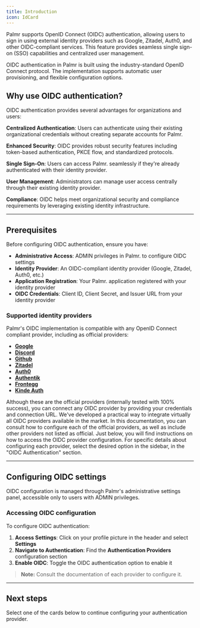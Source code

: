 ```yaml
---
title: Introduction
icon: IdCard
---
```



Palmr supports OpenID Connect (OIDC) authentication, allowing users to sign in using external identity providers such as Google, Zitadel, Auth0, and other OIDC-compliant services. This feature provides seamless single sign-on (SSO) capabilities and centralized user management.

OIDC authentication in Palmr is built using the industry-standard OpenID Connect protocol. The implementation supports automatic user provisioning, and flexible configuration options.

## Why use OIDC authentication?

OIDC authentication provides several advantages for organizations and users:

**Centralized Authentication**: Users can authenticate using their existing organizational credentials without creating separate accounts for Palmr.

**Enhanced Security**: OIDC provides robust security features including token-based authentication, PKCE flow, and standardized protocols.

**Single Sign-On**: Users can access Palmr. seamlessly if they're already authenticated with their identity provider.

**User Management**: Administrators can manage user access centrally through their existing identity provider.

**Compliance**: OIDC helps meet organizational security and compliance requirements by leveraging existing identity infrastructure.

---

## Prerequisites

Before configuring OIDC authentication, ensure you have:

- **Administrative Access**: ADMIN privileges in Palmr. to configure OIDC settings
- **Identity Provider**: An OIDC-compliant identity provider (Google, Zitadel, Auth0, etc.)
- **Application Registration**: Your Palmr. application registered with your identity provider
- **OIDC Credentials**: Client ID, Client Secret, and Issuer URL from your identity provider

### Supported identity providers

Palmr's OIDC implementation is compatible with any OpenID Connect compliant provider, including as official providers:

- **[Google](/docs/3.1-beta/oidc-authentication/google)**
- **[Discord](/docs/3.1-beta/oidc-authentication/discord)**
- **[Github](/docs/3.1-beta/oidc-authentication/github)**
- **[Zitadel](/docs/3.1-beta/oidc-authentication/zitadel)**
- **[Auth0](/docs/3.1-beta/oidc-authentication/auth0)**
- **[Authentik](/docs/3.1-beta/oidc-authentication/authentik)**
- **[Frontegg](/docs/3.1-beta/oidc-authentication/frontegg)**
- **[Kinde Auth](/docs/3.1-beta/oidc-authentication/kinde-auth)**

Although these are the official providers (internally tested with 100% success), you can connect any OIDC provider by providing your credentials and connection URL. We've developed a practical way to integrate virtually all OIDC providers available in the market. In this documentation, you can consult how to configure each of the official providers, as well as include other providers not listed as official. Just below, you will find instructions on how to access the OIDC provider configuration. For specific details about configuring each provider, select the desired option in the sidebar, in the "OIDC Authentication" section.

<ZoomableImage
  src="/assets/v3/oidc/all-providers.png"
  alt="All OIDC Providers"
  legend="You can use how many providers you want, but we recommend using at least 2 providers to ensure the best user experience."
/>

---

## Configuring OIDC settings

OIDC configuration is managed through Palmr's administrative settings panel, accessible only to users with ADMIN privileges.

### Accessing OIDC configuration

To configure OIDC authentication:

1. **Access Settings**: Click on your profile picture in the header and select **Settings**
2. **Navigate to Authentication**: Find the **Authentication Providers** configuration section
3. **Enable OIDC**: Toggle the OIDC authentication option to enable it

> **Note:** Consult the documentation of each provider to configure it.

<ZoomableImage
  src="/assets/v3/oidc/auth-providers.png"
  alt="OIDC Settings"
  legend="Consult the documentation of each provider to configure it."
/>

---

## Next steps

Select one of the cards below to continue configuring your authentication provider.

<OIDCProviderCards />
